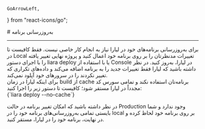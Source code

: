     GoArrowLeft,
} from "react-icons/go";

<Layout>
# به‌روزرسانی برنامه

<hr className="mb-2" />
برای به‌روزرسانی برنامه‌های خود در لیارا نیاز به انجام کار خاصی نیست. فقط کافیست تا در Local تغییرات مدنظرتان را بر روی برنامه خود اعمال کنید و پروژه نهایی تغییر یافته را با اجرای دستور <Important>liara deploy</Important> یا با استفاده از Console  در لیارا، به‌روز کنید.
در نظر داشته باشید که لیارا فقط تغییرات جدید را به برنامه اضافه می‌کند و داده‌های تکراری که تغییر نکردند را در سرورهای خود آپلود نمی‌کند. 

<Section id="no-cache-deployment" title="استقرار بدون استفاده از cache" />
برای اینکه لیارا در زمان build از cache برنامه‌تان استفاده نکند و تمامی سورس کد مجدداً در لیارا مستقر شود؛ کافیست تا دستور زیر را اجرا کنید:

<div dir="ltr">
<div className="h-4" />
<Highlight className="bash">
{`liara deploy --no-cache`}
</Highlight>
<div className="h-4" />
</div>

<Alert variant="info">
<p>
در نظر داشته باشید که امکان تغییر برنامه در حالت Production وجود ندارد و شما بایستی تمامی به‌روزرسانی‌های برنامه خود را در local بر روی برنامه خود لحاظ کرده و در نهایت، برنامه خود را در لیارا، مستقر کنید.
</p>
</Alert>


</Layout>